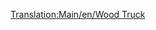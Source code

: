 [[Translation:Main/en/Wood Truck]]{{en/-}}{{Template:Wagon/Fr
|Nom=Wagon à bois
|Coût=1 414£ (2 828$)
|Poids=16 / 46 t
|Image=[[File:en/Woodtruck.png]]
|Capacité=30 tonnes de bois
|MonoCoût=1 414£ (2 828$)
|MonoPoids=16 / 51 t
|MonoCapacité=35 tonnes de bois
|MagCoût=1 414£ (2 828$)
|MagPoids=16 / 53 t
|MagCapacité=37 tonnes de bois
|Description=Le bois est le bien le plus précieux que vous pouvez transporter dans les scénarios [[Main/en/Climat/Fr#Subtropical|tropicaux]] si vous trouvez une scierie de construction. Cela vous fait comprendre pourquoi les forêts tropicales sont dévastées... Le [[Main/fr/Wagon à bois|wagon à bois]] est aussi disponible sous les climats [[Main/en/Climat/Fr#Tempéré|tempéré]] et [[Main/en/Climat/Fr#Subarctique|subarctique]].
}}